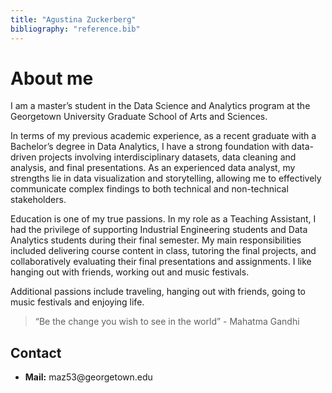 ```yaml
---
title: "Agustina Zuckerberg"
bibliography: "reference.bib"
---
```

# About me

I am a master's student in the Data Science and Analytics program at the Georgetown University Graduate School of Arts and Sciences. 

In terms of my previous academic experience, as a recent graduate with a Bachelor's degree in Data Analytics, I have a strong foundation with data-driven projects involving interdisciplinary datasets, data cleaning and analysis, and final presentations. As an experienced data analyst, my strengths lie in data visualization and storytelling, allowing me to effectively communicate complex findings to both technical and non-technical stakeholders. 

Education is one of my true passions. In my role as a Teaching Assistant, I had the privilege of supporting Industrial Engineering students and Data Analytics students during their final semester. My main responsibilities included delivering course content in class, tutoring the final projects, and collaboratively evaluating their final presentations and assignments. I like hanging out with friends, working out and music festivals.

Additional passions include traveling, hanging out with friends, going to music festivals and enjoying life.

> "Be the change you wish to see in the world" - Mahatma Gandhi


## Contact
- **Mail:** maz53@georgetown.edu

<!-- - **Phone number:** +1 (202) 802 5686 -->